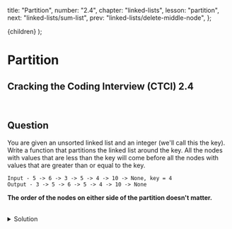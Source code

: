 
  title: "Partition",
  number: "2.4",
  chapter: "linked-lists",
  lesson: "partition",
  next: "linked-lists/sum-list",
  prev: "linked-lists/delete-middle-node",
};

  <CTCIPostContainer meta={meta}>{children}</CTCIPostContainer>
);

# Partition

## Cracking the Coding Interview (CTCI) 2.4

<br />

## Question

You are given an unsorted linked list and an integer (we'll call this the key). Write a function that partitions the linked list around the key. All the nodes with values that are less than the key will come before all the nodes with values that are greater than or equal to the key.

```
Input - 5 -> 6 -> 3 -> 5 -> 4 -> 10 -> None, key = 4
Output - 3 -> 5 -> 6 -> 5 -> 4 -> 10 -> None
```

**The order of the nodes on either side of the partition doesn't matter.**

<br />

<details>
  <summary>Solution</summary>


We can solve this by using two dummy nodes. One dummy node is `lessThan` and it's the start for a linked list that contains all the nodes with values less than the key. The other dummy node is `greaterEqual` and is the start for a linked list that contains all the nodes with values greater than or equal to the key.

<br />

We can then traverse the linked list and add the nodes to either the `lessThan` linked list or the `greaterEqual` linked list.

After traversing the linked list, we append the `greaterEqual` linked list to the back of the `lessThan` linked list and return the head of the `lessThan` linked list.

```python
def partition(head, key):
    lessThan = Node(None)
    greaterEqual = Node(None)
    headL = lessThan
    headG = greaterEqual

    while head:
        if head.val < key:
            headL.next = head
            headL = headL.next
        else:
            headG.next = head
            headG = headG.next
        head = head.next

    headL.next = greaterEqual.next
    return lessThan.next
```

The time complexity is $$O(n)$$ and the space complexity is $$O(1)$$. The space complexity is constant since the only new nodes we create are the dummy nodes, `lessThan` and `greaterEqual`. We will always create two dummy nodes

</details>

